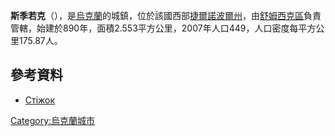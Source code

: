 {{coord|50|10|47|N|25|51|57|E|scale:30000|display=title}}

'''斯季若克'''（{{lang-uk|Стіжок}}），是[[烏克蘭|烏克蘭]]的城鎮，位於該國西部[[捷爾諾波爾州|捷爾諾波爾州]]，由[[舒姆西克區|舒姆西克區]]負責管轄，始建於890年，面積2.553平方公里，2007年人口449，人口密度每平方公里175.87人。

==參考資料==
* [http://gska2.rada.gov.ua/pls/z7502/A005?rdat1=20.10.2003&rf7571=32034 Стіжок]{{dead link|date=2018年3月 |bot=InternetArchiveBot |fix-attempted=yes }}

{{Ukraine-geo-stub}}
[[Category:烏克蘭城市|Category:烏克蘭城市]]